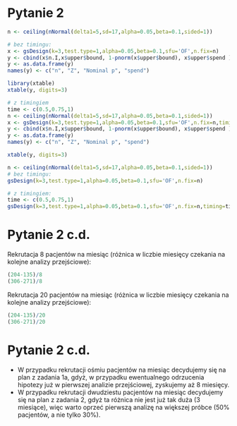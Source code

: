 # Pytanie 2 

\footnotesize

```r

n <- ceiling(nNormal(delta1=5,sd=17,alpha=0.05,beta=0.1,sided=1))

# bez timingu:
x <- gsDesign(k=3,test.type=1,alpha=0.05,beta=0.1,sfu='OF',n.fix=n)
y <- cbind(x$n.I,x$upper$bound, 1-pnorm(x$upper$bound), x$upper$spend )
y <- as.data.frame(y)
names(y) <- c("n", "Z", "Nominal p", "spend")

library(xtable)
xtable(y, digits=3)

# z timingiem
time <- c(0.5,0.75,1)
n <- ceiling(nNormal(delta1=5,sd=17,alpha=0.05,beta=0.1,sided=1))
x <- gsDesign(k=3,test.type=1,alpha=0.05,beta=0.1,sfu='OF',n.fix=n,timing=time)
y <- cbind(x$n.I,x$upper$bound, 1-pnorm(x$upper$bound), x$upper$spend )
y <- as.data.frame(y)
names(y) <- c("n", "Z", "Nominal p", "spend")

xtable(y, digits=3)

```

```r
n <- ceiling(nNormal(delta1=5,sd=17,alpha=0.05,beta=0.1,sided=1))
# bez timingu:
gsDesign(k=3,test.type=1,alpha=0.05,beta=0.1,sfu='OF',n.fix=n)
```

\begin{table}[ht]
\centering
\begin{tabular}{rrrr}
  \hline
 & n & Z & Nominal p \\ 
  \hline
1 & 135.286 & 2.961 & 0.002  \\ 
  2 & 270.572 & 2.094 & 0.018  \\ 
  3 & 405.857 & 1.710 & 0.044  \\ 
   \hline
\end{tabular}
\end{table}


```r
# z timingiem:
time <- c(0.5,0.75,1)
gsDesign(k=3,test.type=1,alpha=0.05,beta=0.1,sfu='OF',n.fix=n,timing=time)
```

\begin{table}[ht]
\centering
\begin{tabular}{rrrr}
  \hline
 & n & Z & Nominal p \\ 
  \hline
1 & 204.295 & 2.450 & 0.007 \\ 
  2 & 306.442 & 2.001 & 0.023  \\ 
  3 & 408.589 & 1.733 & 0.042  \\ 
   \hline
\end{tabular}
\end{table}

# Pytanie 2 c.d.

Rekrutacja 8 pacjentów na miesiąc (różnica w liczbie miesięcy czekania na kolejne analizy przejściowe):

\footnotesize

```r
(204-135)/8 
(306-271)/8 
```

\normalsize

Rekrutacja 20 pacjentów na miesiąc (różnica w liczbie miesięcy czekania na kolejne analizy przejściowe):

\footnotesize

```r
(204-135)/20
(306-271)/20 
```

# Pytanie 2 c.d.

- W przypadku rekrutacji ośmiu pacjentów na miesiąc decydujemy się na plan z zadania 1a, gdyż, w przypadku ewentualnego odrzucenia hipotezy już w pierwszej analizie przejściowej, zyskujemy aż 8 miesięcy. 
- W przypadku rekrutacji dwudziestu pacjentów na miesiąc decydujemy się na plan z zadania 2, gdyż ta różnica nie jest już tak duża (3 miesiące), więc warto oprzeć pierwszą analizę na większej próbce (50% pacjentów, a nie tylko 30%). 

